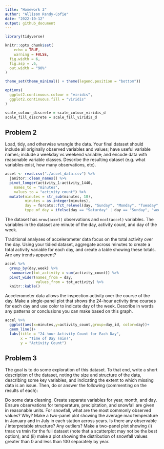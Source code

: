 ```yaml
---
title: "Homework 3"
author: "Allison Randy-Cofie"
date: "2022-10-12"
output: github_document
---
```


```r
library(tidyverse)

knitr::opts_chunk$set(
	echo = TRUE,
	warning = FALSE,
  fig.width = 6,
  fig.asp = .6,
  out.width = "90%"
)

theme_set(theme_minimal() + theme(legend.position = "bottom"))

options(
  ggplot2.continuous.colour = "viridis",
  ggplot2.continuous.fill = "viridis"
)

scale_colour_discrete = scale_colour_viridis_d
scale_fill_discrete = scale_fill_viridis_d
```

## Problem 2

Load, tidy, and otherwise wrangle the data. Your final dataset should include all originally observed variables and values; have useful variable names; include a weekday vs weekend variable; and encode data with reasonable variable classes. Describe the resulting dataset (e.g. what variables exist, how many observations, etc).
```r
accel <- read.csv("./accel_data.csv") %>% 
  janitor::clean_names() %>% 
  pivot_longer(activity_1:activity_1440,
    names_to = "minutes",
    values_to = "activity_count") %>% 
  mutate(minutes = str_sub(minutes, 10),
         minutes = as.integer(minutes),
         day = forcats::fct_relevel(day, "Sunday", "Monday", "Tuesday", "Wednesday", "Thursday", "Friday", "Saturday"),
         type_of_day = ifelse(day == "Saturday" | day == "Sunday", "weekend", "weekday"))
```
The dataset has `nrow(accel)` observations and `ncol(accel)` variables. The variables in the dataset are minute of the day, activity count, and day of the week.



Traditional analyses of accelerometer data focus on the total activity over the day. Using your tidied dataset, aggregate across minutes to create a total activity variable for each day, and create a table showing these totals. Are any trends apparent?
```r
accel %>% 
  group_by(day,week) %>% 
   summarize(tot_activity = sum(activity_count)) %>% 
  pivot_wider(names_from = day,
              values_from = tot_activity) %>% 
  knitr::kable()
```




Accelerometer data allows the inspection activity over the course of the day. Make a single-panel plot that shows the 24-hour activity time courses for each day and use color to indicate day of the week. Describe in words any patterns or conclusions you can make based on this graph.
```r
accel %>% 
  ggplot(aes(x=minutes,y=activity_count,group=day_id, color=day))+
  geom_line()+
  labs(title = "24-hour Activity Count for Each Day",
       x = "Time of Day (min)",
       y = "Activity Count")
```


## Problem 3
The goal is to do some exploration of this dataset. To that end, write a short description of the dataset, noting the size and structure of the data, describing some key variables, and indicating the extent to which missing data is an issue. Then, do or answer the following (commenting on the results of each):

Do some data cleaning. Create separate variables for year, month, and day. Ensure observations for temperature, precipitation, and snowfall are given in reasonable units. For snowfall, what are the most commonly observed values? Why?
Make a two-panel plot showing the average max temperature in January and in July in each station across years. Is there any observable / interpretable structure? Any outliers?
Make a two-panel plot showing (i) tmax vs tmin for the full dataset (note that a scatterplot may not be the best option); and (ii) make a plot showing the distribution of snowfall values greater than 0 and less than 100 separately by year.


```r

```

